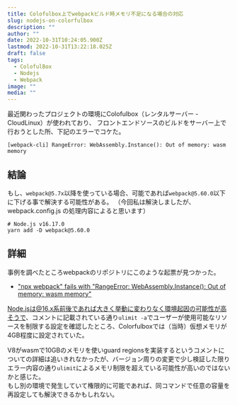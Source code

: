 ```yaml
---
title: Colofulbox上でwebpackビルド時メモリ不足になる場合の対応
slug: nodejs-on-colorfulbox
description: ""
author: ""
date: 2022-10-31T10:24:05.900Z
lastmod: 2022-10-31T13:22:18.025Z
draft: false
tags:
  - ColofulBox
  - Nodejs
  - Webpack
image: ""
media: ""
---
```


最近関わったプロジェクトの環境にColofulbox（レンタルサーバー - CloudLinux）が使われており、
フロントエンドソースのビルドをサーバー上で行おうとした所、下記のエラーでコケた。

```shell
[webpack-cli] RangeError: WebAssembly.Instance(): Out of memory: wasm memory
```

## 結論

もし、`webpack@5.7x`以降を使っている場合、可能であれば`webpack@5.60.0`以下に下げる事で解決する可能性がある。
（今回私は解決しましたが、webpack.config.js の処理内容によると思います）

```shell
# Node.js v16.17.0
yarn add -D webpack@5.60.0
```

## 詳細

事例を調べたところwebpackのリポジトリにこのような起票が見つかった。

- ["npx webpack" fails with "RangeError: WebAssembly.Instance(): Out of memory: wasm memory"](https://github.com/webpack/webpack/issues/15584)

Node.jsは@16.x系前後であれば大きく挙動に変わりなく環境起因の可能性が高そうで、コメントに記載されている通り`ulimit -a`でユーザーが使用可能なリソースを制限する設定を確認したところ、Colorfulboxでは（当時）仮想メモリが4GB程度に設定されていた。  

V8がwasmで10GBのメモリを使いguard regionsを実装するというコメントについての詳細は追いきれなかったが、バージョン周りの変更で少し検証した限りエラー内容の通り`ulimit`によるメモリ制限を超えている可能性が高いのではないかと感じた。  
もし別の環境で発生していて権限的に可能であれば、同コマンドで任意の容量を再設定しても解決できるかもしれない。